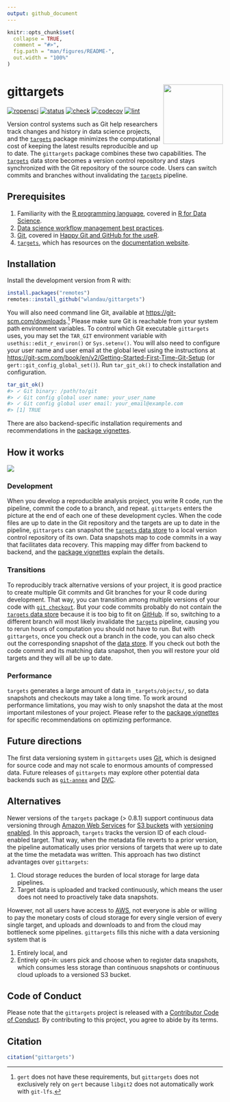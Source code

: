 ```yaml
---
output: github_document
---
```


```r
knitr::opts_chunk$set(
  collapse = TRUE,
  comment = "#>",
  fig.path = "man/figures/README-",
  out.width = "100%"
)
```

# gittargets <img src='man/figures/logo-readme.png' align="right" height="139"/>

[![ropensci](https://badges.ropensci.org/486_status.svg)](https://github.com/ropensci/software-review/issues/486)<!--
[![CRAN](https://www.r-pkg.org/badges/version/gittargets)](https://CRAN.R-project.org/package=gittargets)
-->
[![status](https://www.repostatus.org/badges/latest/active.svg)](https://www.repostatus.org/#active)
[![check](https://github.com/wlandau/gittargets/workflows/check/badge.svg)](https://github.com/wlandau/gittargets/actions?query=workflow%3Acheck)
[![codecov](https://codecov.io/gh/wlandau/gittargets/branch/main/graph/badge.svg?token=3T5DlLwUVl)](https://app.codecov.io/gh/wlandau/gittargets)
[![lint](https://github.com/wlandau/gittargets/workflows/lint/badge.svg)](https://github.com/wlandau/gittargets/actions?query=workflow%3Alint)

Version control systems such as Git help researchers track changes and history in data science projects, and the [`targets`](https://docs.ropensci.org/targets/) package minimizes the computational cost of keeping the latest results reproducible and up to date. The `gittargets` package combines these two capabilities. The [`targets`](https://docs.ropensci.org/targets/) data store becomes a version control repository and stays synchronized with the Git repository of the source code. Users can switch commits and branches without invalidating the [`targets`](https://docs.ropensci.org/targets/) pipeline.

## Prerequisites

1. Familiarity with the [R programming language](https://www.r-project.org/), covered in [R for Data Science](https://r4ds.had.co.nz/).
1. [Data science workflow management best practices](https://rstats.wtf/index.html).
1. [Git](https://git-scm.com), covered in [Happy Git and GitHub for the useR](https://happygitwithr.com).
1. [`targets`](https://docs.ropensci.org/targets/), which has resources on the [documentation website](https://docs.ropensci.org/targets/#how-to-get-started).

## Installation

Install the development version from R with:

```r
install.packages("remotes")
remotes::install_github("wlandau/gittargets")
```

You will also need command line Git, available at <https://git-scm.com/downloads>.^[`gert` does not have these requirements, but `gittargets` does not exclusively rely on `gert` because `libgit2` does not automatically work with `git-lfs`.] Please make sure Git is reachable from your system path environment variables. To control which Git executable `gittargets` uses, you may set the `TAR_GIT` environment variable with `usethis::edit_r_environ()` or `Sys.setenv()`. You will also need to configure your user name and user email at the global level using the instructions at <https://git-scm.com/book/en/v2/Getting-Started-First-Time-Git-Setup> (or `gert::git_config_global_set()`). Run `tar_git_ok()` to check installation and configuration.

```r
tar_git_ok()
#> ✓ Git binary: /path/to/git
#> ✓ Git config global user name: your_user_name
#> ✓ Git config global user email: your_email@example.com
#> [1] TRUE
```

There are also backend-specific installation requirements and recommendations in the [package vignettes](https://wlandau.github.io/gittargets/articles/index.html).

## How it works

![](./man/figures/workflow.png)

### Development

When you develop a reproducible analysis project, you write R code, run the pipeline, commit the code to a branch, and repeat. `gittargets` enters the picture at the end of each one of these development cycles. When the code files are up to date in the Git repository and the targets are up to date in the pipeline, `gittargets` can snapshot the [`targets` data store](https://books.ropensci.org/targets/files.html#internal-data-files) to a local version control repository of its own. Data snapshots map to code commits in a way that facilitates data recovery. This mapping may differ from backend to backend, and the [package vignettes](https://wlandau.github.io/gittargets/articles/index.html) explain the details.

### Transitions

To reproducibly track alternative versions of your project, it is good practice to create multiple Git commits and Git branches for your R code during development. That way, you can transition among multiple versions of your code with [`git checkout`](https://git-scm.com/docs/git-checkout). But your code commits probably do not contain the [`targets` data store](https://books.ropensci.org/targets/files.html#internal-data-files) because it is too big to fit on [GitHub](https://github.com). If so, switching to a different branch will most likely invalidate the [`targets`](https://docs.ropensci.org/targets/) pipeline, causing you to rerun hours of computation you should not have to run. But with `gittargets`, once you check out a branch in the code, you can also check out the corresponding snapshot of the [data store](https://books.ropensci.org/targets/files.html#internal-data-files). If you check out both the code commit and its matching data snapshot, then you will restore your old targets and they will all be up to date.

### Performance

`targets` generates a large amount of data in `_targets/objects/`, so data snapshots and checkouts may take a long time. To work around performance limitations, you may wish to only snapshot the data at the most important milestones of your project. Please refer to the [package vignettes](https://wlandau.github.io/gittargets/articles/index.html) for specific recommendations on optimizing performance. 

## Future directions

The first data versioning system in `gittargets` uses [Git](https://git-scm.com), which is designed for source code and may not scale to enormous amounts of compressed data. Future releases of `gittargets` may explore other potential data backends such as [`git-annex`](https://git-annex.branchable.com) and [DVC](https://dvc.org).

## Alternatives

Newer versions of the `targets` package (> 0.8.1) support continuous data versioning through [Amazon Web Services](http://aws.amazon.com) for [S3 buckets](https://aws.amazon.com/s3/) with [versioning enabled](https://docs.aws.amazon.com/AmazonS3/latest/userguide/Versioning.html). In this approach, `targets` tracks the version ID of each cloud-enabled target. That way, when the metadata file reverts to a prior version, the pipeline automatically uses prior versions of targets that were up to date at the time the metadata was written. This approach has two distinct advantages over `gittargets`:

1. Cloud storage reduces the burden of local storage for large data pipelines.
2. Target data is uploaded and tracked continuously, which means the user does not need to proactively take data snapshots. 

However, not all users have access to [AWS](http://aws.amazon.com), not everyone is able or willing to pay the monetary costs of cloud storage for every single version of every single target, and uploads and downloads to and from the cloud may bottleneck some pipelines. `gittargets` fills this niche with a data versioning system that is 

1. Entirely local, and 
2. Entirely opt-in: users pick and choose when to register data snapshots, which consumes less storage than continuous snapshots or continuous cloud uploads to a versioned S3 bucket.

## Code of Conduct

Please note that the `gittargets` project is released with a [Contributor Code of Conduct](https://contributor-covenant.org/version/2/0/CODE_OF_CONDUCT.html). By contributing to this project, you agree to abide by its terms.

## Citation

```r
citation("gittargets")
```
